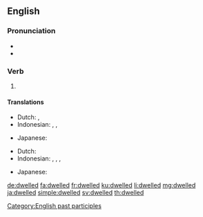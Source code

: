 ==English==

===Pronunciation===
* {{IPA|/ˈdwɛlt/|lang=en}}
* {{audio|en-us-dwelled.ogg|Audio (US)|lang=en}}

===Verb===
{{head|en|verb form}}

# {{lb|en|mostly US}} {{en-past of|dwell}}

====Translations====
{{trans-top|simple past of dwell}}
* Dutch: {{t|nl|dwaalde rond}}, {{t|nl|dwaalden rond}}
* Indonesian: {{t+|id|tinggal}}, {{t+|id|diam|alt=berdiam}}, {{t+|id|diam|alt=mendiami}}
{{trans-mid}}
* Japanese: {{t|ja|住んでいた|tr=[[すんでいた]], sunde-ita|sc=Jpan}}
{{trans-bottom}}

{{trans-top|past participle of dwell}}
* Dutch: {{t|nl|rondgedwaald}}
* Indonesian: {{t+|id|tinggal}}, {{t+|id|diam|alt=berdiam}}, {{t+|id|diam|alt=mendiami}}, {{t+|id|diam|alt=didiami}}
{{trans-mid}}
* Japanese: {{t|ja|住んでいた|tr=[[すんでいた]], sunde-ita|sc=Jpan}}
{{trans-bottom}}

[[Category:English past participles]]

[[de:dwelled]]
[[fa:dwelled]]
[[fr:dwelled]]
[[ku:dwelled]]
[[li:dwelled]]
[[mg:dwelled]]
[[ja:dwelled]]
[[simple:dwelled]]
[[sv:dwelled]]
[[th:dwelled]]